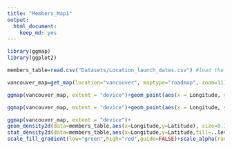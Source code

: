 ```yaml
---
title: "Members_Map1"
output: 
  html_document: 
    keep_md: yes
---
```


```r
library(ggmap)
library(ggplot2)

members_table=read.csv("Datasets/Location_launch_dates.csv") #load the launch dates data table

vancouver_map=get_map(location="vancouver", maptype="roadmap", zoom=11) #create the map

ggmap(vancouver_map, extent = "device")+geom_point(aes(x = Longitude, y = Latitude), colour = "red", alpha = 0.1, size = 2, data = members_table)

ggmap(vancouver_map, extent = "device")+geom_point(aes(x = Longitude, y = Latitude), colour = "red", alpha = 0.1, size = 2, data = members_table)+scale_x_continuous(limits = c(-123.276002,-122.904250), expand = c(0, 0))+scale_y_continuous(limits=c(49.214039,49.345409),expand=c(0,0))

ggmap(vancouver_map, extent = "device")+
geom_density2d(data=members_table,aes(x=Longitude,y=Latitude), size=0.3)+
stat_density2d(data=members_table,aes(x=Longitude,y=Latitude,fill=..level..,alpha=..level..),size=0.01,bins=24,geom="polygon")+
scale_fill_gradient(low="green",high="red",guide=FALSE)+scale_alpha(range=c(0,0.3),guide=FALSE)+scale_x_continuous(limits = c(-123.276002,-122.904250), expand = c(0, 0))+scale_y_continuous(limits=c(49.214039,49.345409),expand=c(0,0))
```

